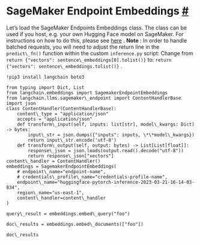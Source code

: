  SageMaker Endpoint Embeddings
 [#](#sagemaker-endpoint-embeddings "Permalink to this headline")
=================================================================================================
 Let’s load the SageMaker Endpoints Embeddings class. The class can be used if you host, e.g. your own Hugging Face model on SageMaker.
 For instructions on how to do this, please see
 [here](https://www.philschmid.de/custom-inference-huggingface-sagemaker) 
 .
 **Note** 
 : In order to handle batched requests, you will need to adjust the return line in the
 `predict\_fn()`
 function within the custom
 `inference.py`
 script:
 Change from
`return
 {"vectors":
 sentence\_embeddings[0].tolist()}`
 to:
`return
 {"vectors":
 sentence\_embeddings.tolist()}`
 .
```
!pip3 install langchain boto3
```
```
from typing import Dict, List
from langchain.embeddings import SagemakerEndpointEmbeddings
from langchain.llms.sagemaker\_endpoint import ContentHandlerBase
import json
class ContentHandler(ContentHandlerBase):
    content\_type = "application/json"
    accepts = "application/json"
    def transform\_input(self, inputs: list[str], model\_kwargs: Dict) -> bytes:
        input\_str = json.dumps({"inputs": inputs, \*\*model\_kwargs})
        return input\_str.encode('utf-8')
    def transform\_output(self, output: bytes) -> List[List[float]]:
        response\_json = json.loads(output.read().decode("utf-8"))
        return response\_json["vectors"]
content\_handler = ContentHandler()
embeddings = SagemakerEndpointEmbeddings(
    # endpoint\_name="endpoint-name", 
    # credentials\_profile\_name="credentials-profile-name", 
    endpoint\_name="huggingface-pytorch-inference-2023-03-21-16-14-03-834", 
    region\_name="us-east-1", 
    content\_handler=content\_handler
)
```
```
query\_result = embeddings.embed\_query("foo")
```
```
doc\_results = embeddings.embed\_documents(["foo"])
```
```
doc\_results
```